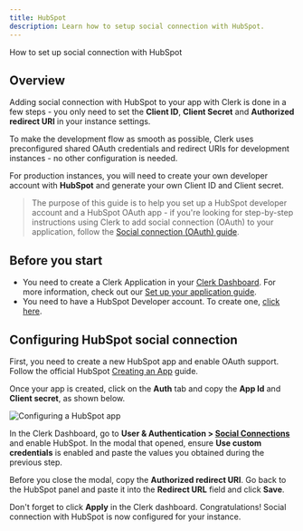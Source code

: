 ---
title: HubSpot
description: Learn how to setup social connection with HubSpot.
---

How to set up social connection with HubSpot

## Overview

Adding social connection with HubSpot to your app with Clerk is done in a few steps - you only need to set the **Client ID**, **Client Secret** and **Authorized redirect URI** in your instance settings.

To make the development flow as smooth as possible, Clerk uses  preconfigured shared OAuth credentials and redirect URIs for development instances - no other configuration is needed.

For production instances, you will need to create your own developer account with **HubSpot** and generate your own Client ID and Client secret.

> The purpose of this guide is to help you set up a HubSpot developer account and a HubSpot OAuth app - if you're looking for step-by-step instructions using Clerk to add social connection (OAuth) to your  application, follow the [Social connection (OAuth) guide](/docs/authentication/social-connections/oauth).

## Before you start

- You need to create a Clerk Application in your [Clerk Dashboard](https://dashboard.clerk.com/). For more information, check out our [Set up your application guide](/docs/quickstarts/setup-clerk).
- You need to have a HubSpot Developer account. To create one, [click here](https://app.hubspot.com/signup/developers/step/existing-user?_ga=2.145169076.1430980384.1628431607-741498900.1628431607).

## Configuring HubSpot social connection

First, you need to create a new HubSpot app and enable OAuth support. Follow the official HubSpot [Creating an App](https://developers.hubspot.com/docs/api/creating-an-app) guide.

Once your app is created, click on the **Auth** tab and copy the **App Id** and **Client secret**, as shown below.

![Configuring a HubSpot app](/docs/images/authentication-providers/hubspot/02d8bf249b4a6debe85e66ea53b5f88817acdba0-1489x995.png)

In the Clerk Dashboard, go to **User & Authentication > [Social Connections](https://dashboard.clerk.com/last-active?path=user-authentication/social-connections)** and enable HubSpot. In the modal that opened, ensure **Use custom credentials** is enabled and paste the values you obtained during the previous step.

Before you close the modal, copy the **Authorized redirect URI**. Go back to the HubSpot panel and paste it into the **Redirect URL** field and click **Save**.

Don't forget to click **Apply** in the Clerk dashboard. Congratulations! Social connection with HubSpot is now configured for your instance.
